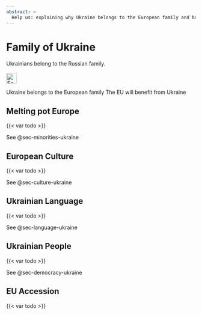 ```yaml
---
abstract: > 
  Help us: explaining why Ukraine belongs to the European family and how the EU benefits from Ukraine
---
```


# Family of Ukraine {#sec-brothers-ukraine}

::: {.callout-caution title="Myth"}
Ukrainians belong to the Russian family.
[<br></br>![Search for topic in EUvsDisinfo](../all_common_img/EUvsDisinfo_400x240.jpg){height=2em}](https://euvsdisinfo.eu/disinformation-cases/?text=brothers%20(ukrainians|ukraine)&sort=relevance)
:::

::: {.callout-tip title="Truth"}
Ukraine belongs to the European family
The EU will benefit from Ukraine
:::

## Melting pot Europe 

{{< var todo >}}

See @sec-minorities-ukraine

## European Culture

{{< var todo >}}

See @sec-culture-ukraine

## Ukrainian Language

{{< var todo >}}

See @sec-language-ukraine

## Ukrainian People

{{< var todo >}}

See @sec-democracy-ukraine

## EU Accession

{{< var todo >}}
